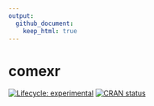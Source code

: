 ```yaml
---
output:
  github_document:
    keep_html: true
---
```


<!-- README.md is generated from README.Rmd. Please edit that file -->

# comexr

<!-- badges: start -->

[![Lifecycle:
experimental](https://img.shields.io/badge/lifecycle-experimental-orange.svg)](https://lifecycle.r-lib.org/articles/stages.html#experimental)
[![CRAN
status](https://www.r-pkg.org/badges/version/comexr)](https://CRAN.R-project.org/package=comexr)
<!-- badges: end -->

